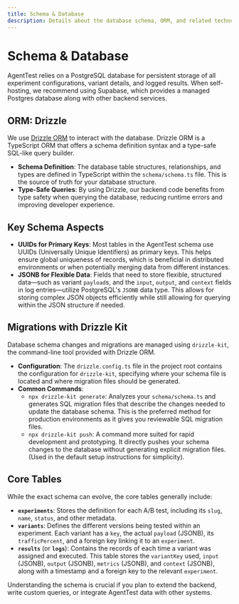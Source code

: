 ```yaml
---
title: Schema & Database
description: Details about the database schema, ORM, and related technologies used in AgentTest.
---
```


# Schema & Database

AgentTest relies on a PostgreSQL database for persistent storage of all experiment configurations, variant details, and logged results. When self-hosting, we recommend using Supabase, which provides a managed Postgres database along with other backend services.

## ORM: Drizzle

We use [Drizzle ORM](https://orm.drizzle.team/) to interact with the database. Drizzle ORM is a TypeScript ORM that offers a schema definition syntax and a type-safe SQL-like query builder.

*   **Schema Definition**: The database table structures, relationships, and types are defined in TypeScript within the `schema/schema.ts` file. This is the source of truth for your database structure.
*   **Type-Safe Queries**: By using Drizzle, our backend code benefits from type safety when querying the database, reducing runtime errors and improving developer experience.

## Key Schema Aspects

*   **UUIDs for Primary Keys**: Most tables in the AgentTest schema use UUIDs (Universally Unique Identifiers) as primary keys. This helps ensure global uniqueness of records, which is beneficial in distributed environments or when potentially merging data from different instances.
*   **JSONB for Flexible Data**: Fields that need to store flexible, structured data—such as variant `payload`s, and the `input`, `output`, and `context` fields in log entries—utilize PostgreSQL's `JSONB` data type. This allows for storing complex JSON objects efficiently while still allowing for querying within the JSON structure if needed.

## Migrations with Drizzle Kit

Database schema changes and migrations are managed using `drizzle-kit`, the command-line tool provided with Drizzle ORM.

*   **Configuration**: The `drizzle.config.ts` file in the project root contains the configuration for `drizzle-kit`, specifying where your schema file is located and where migration files should be generated.
*   **Common Commands**:
    *   `npx drizzle-kit generate`: Analyzes your `schema/schema.ts` and generates SQL migration files that describe the changes needed to update the database schema. This is the preferred method for production environments as it gives you reviewable SQL migration files.
    *   `npx drizzle-kit push`: A command more suited for rapid development and prototyping. It directly pushes your schema changes to the database without generating explicit migration files. (Used in the default setup instructions for simplicity).

## Core Tables

While the exact schema can evolve, the core tables generally include:

*   **`experiments`**: Stores the definition for each A/B test, including its `slug`, `name`, `status`, and other metadata.
*   **`variants`**: Defines the different versions being tested within an experiment. Each variant has a `key`, the actual `payload` (JSONB), its `trafficPercent`, and a foreign key linking it to an `experiment`.
*   **`results`** (or **`logs`**): Contains the records of each time a variant was assigned and executed. This table stores the `variantKey` used, `input` (JSONB), `output` (JSONB), `metrics` (JSONB), and `context` (JSONB), along with a timestamp and a foreign key to the relevant `experiment`.

Understanding the schema is crucial if you plan to extend the backend, write custom queries, or integrate AgentTest data with other systems.

